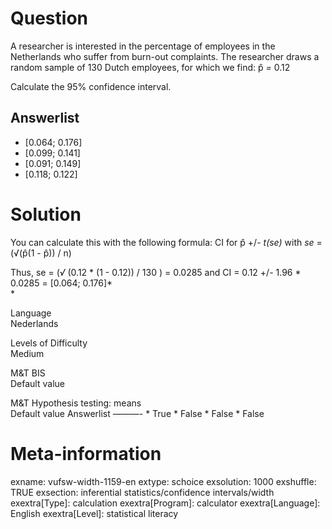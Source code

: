 Question
========
A researcher is interested in the percentage of employees in the
Netherlands who suffer from burn-out complaints. The researcher draws a
random sample of 130 Dutch employees, for which we find: p̂* = *0.12  
  
Calculate the 95% confidence interval.

Answerlist
----------
* \[0.064; 0.176\]
* \[0.099; 0.141\]
* \[0.091; 0.149\]
* \[0.118; 0.122\]

Solution
========





You can calculate this with the following formula: CI for p̂
+/-* t(se) *with *se* = (√(p̂(1 - p̂)) / n)  
  
Thus, se = (*√ *(0.12 \* (1 - 0.12)) / 130 ) = 0.0285 and CI = 0.12 +/-
1.96 \* 0.0285 = \[0.064; 0.176\]*  
*





Language  
Nederlands

Levels of Difficulty  
Medium

M&T BIS  
Default value

M&T Hypothesis testing: means  
Default value
Answerlist
----------
* True
* False
* False
* False

Meta-information
================
exname: vufsw-width-1159-en
extype: schoice
exsolution: 1000
exshuffle: TRUE
exsection: inferential statistics/confidence intervals/width
exextra[Type]: calculation
exextra[Program]: calculator
exextra[Language]: English
exextra[Level]: statistical literacy

